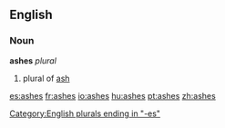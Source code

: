 {{see|Ashes}}
==English==
===Noun===
'''ashes'''  ''plural''
# plural of [[ash]]

[[Category:English plurals ending in "-es"]]

[[es:ashes]]
[[fr:ashes]]
[[io:ashes]]
[[hu:ashes]]
[[pt:ashes]]
[[zh:ashes]]